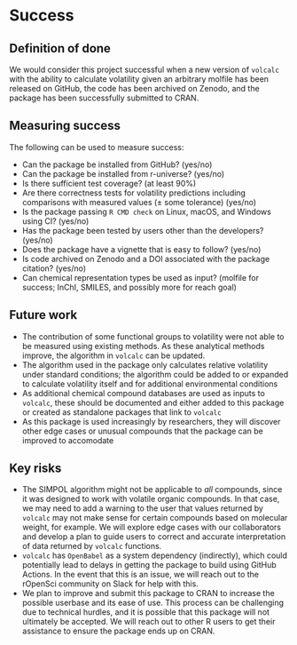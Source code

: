 # Success
<!-- 
Projects should have a definition of done that is measurable, and a thorough understanding going in of what the risks are to delivery 
-->

## Definition of done
<!-- 
What does success look like? 
-->
We would consider this project successful when a new version of `volcalc` with the ability to calculate volatility given an arbitrary molfile has been released on GitHub, the code has been archived on Zenodo, and the package has been successfully submitted to CRAN.

## Measuring success
<!-- 
How will we know when success is achieved, what markers can we use along the way 
-->

The following can be used to measure success:

- Can the package be installed from GitHub? (yes/no)
- Can the package be installed from r-universe? (yes/no)
- Is there sufficient test coverage? (at least 90%)
- Are there correctness tests for volatility predictions including comparisons with measured values (± some tolerance) (yes/no)
- Is the package passing `R CMD check` on Linux, macOS, and Windows using CI? (yes/no)
- Has the package been tested by users other than the developers? (yes/no)
- Does the package have a vignette that is easy to follow? (yes/no)
- Is code archived on Zenodo and a DOI associated with the package citation? (yes/no)
- Can chemical representation types be used as input? (molfile for success; InChI, SMILES, and possibly more for reach goal)

## Future work
<!-- 
How could this be extended / developed in the future by yourself and/or the community in general?
-->

- The contribution of some functional groups to volatility were not able to be measured using existing methods. As these analytical methods improve, the algorithm in `volcalc` can be updated.
- The algorithm used in the package only calculates relative volatility under standard conditions; the algorithm could be added to or expanded to calculate volatility itself and for additional environmental conditions
- As additional chemical compound databases are used as inputs to `volcalc`, these should be documented and either added to this package or created as standalone packages that link to `volcalc`
- As this package is used increasingly by researchers, they will discover other edge cases or unusual compounds that the package can be improved to accomodate

## Key risks
<!-- 
What sort of things could come up that can delay or break the project?

 - [ ] People
 - [ ] Processes
 - [ ] Tooling & Technology
 - [ ] Costs

-->

- The SIMPOL algorithm might not be applicable to *all* compounds, since it was designed to work with volatile organic compounds.  In that case, we may need to add a warning to the user that values returned by `volcalc` may not make sense for certain compounds based on molecular weight, for example. We will explore edge cases with our collaborators and develop a plan to guide users to correct and accurate interpretation of data returned by `volcalc` functions.
- `volcalc` has `OpenBabel` as a system dependency (indirectly), which could potentially lead to delays in getting the package to build using GitHub Actions. In the event that this is an issue, we will reach out to the rOpenSci community on Slack for help with this.
- We plan to improve and submit this package to CRAN to increase the possible userbase and its ease of use. This process can be challenging due to technical hurdles, and it is possible that this package will not ultimately be accepted. We will reach out to other R users to get their assistance to ensure the package ends up on CRAN. 

